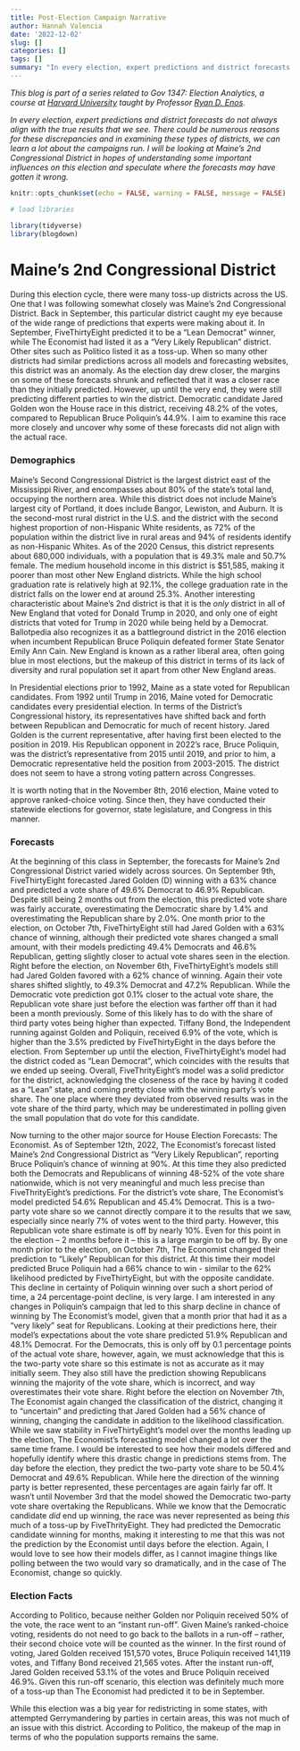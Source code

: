 ```yaml
---
title: Post-Election Campaign Narrative
author: Hannah Valencia
date: '2022-12-02'
slug: []
categories: []
tags: []
summary: "In every election, expert predictions and district forecasts do not always align with the true results that we see. There could be numerous reasons for these discrepancies and in examining these types of districts, we can learn a lot about the campaigns run. I will be looking at Maine's 2nd Congressional District in hopes of understanding some important influences on this election and speculate where the forecasts may have gotten it wrong."
---
```


*This blog is part of a series related to Gov 1347: Election Analytics, a course at [Harvard University](https://www.harvard.edu/) taught by Professor [Ryan D. Enos](http://ryandenos.com/)*.

*In every election, expert predictions and district forecasts do not always align with the true results that we see. There could be numerous reasons for these discrepancies and in examining these types of districts, we can learn a lot about the campaigns run. I will be looking at Maine's 2nd Congressional District in hopes of understanding some important influences on this election and speculate where the forecasts may have gotten it wrong.*

```r
knitr::opts_chunk$set(echo = FALSE, warning = FALSE, message = FALSE)

# load libraries

library(tidyverse)
library(blogdown)
```

# Maine's 2nd Congressional District

During this election cycle, there were many toss-up districts across the US. One that I was following somewhat closely was Maine's 2nd Congressional District. Back in September, this particular district caught my eye because of the wide range of predictions that experts were making about it. In September, FiveThirtyEight predicted it to be a "Lean Democrat" winner, while The Economist had listed it as a "Very Likely Republican" district. Other sites such as Politico listed it as a toss-up. When so many other districts had similar predictions across all models and forecasting websites, this district was an anomaly. As the election day drew closer, the margins on some of these forecasts shrunk and reflected that it was a closer race than they initially predicted. However, up until the very end, they were still predicting different parties to win the district. Democratic candidate Jared Golden won the House race in this district, receiving 48.2% of the votes, compared to Republican Bruce Poliquin's 44.9%. I aim to examine this race more closely and uncover why some of these forecasts did not align with the actual race. 


### Demographics

Maine's Second Congressional District is the largest district east of the Mississippi River, and encompasses about 80% of the state's total land, occupying the northern area. While this district does not include Maine's largest city of Portland, it does include Bangor, Lewiston, and Auburn. It is the second-most rural district in the U.S. and the district with the second highest proportion of non-Hispanic White residents, as 72% of the population within the district live in rural areas and 94% of residents identify as non-Hispanic Whites. As of the 2020 Census, this district represents about 680,000 individuals, with a population that is 49.3% male and 50.7% female. The medium household income in this district is $51,585, making it poorer than most other New England districts. While the high school graduation rate is relatively high at 92.1%, the college graduation rate in the district falls on the lower end at around 25.3%. Another interesting characteristic about Maine's 2nd district is that it is the *only* district in all of New England that voted for Donald Trump in 2020, and only one of eight districts that voted for Trump in 2020 while being held by a Democrat. Ballotpedia also recognizes it as a battleground district in the 2016 election when incumbent Republican Bruce Poliquin defeated former State Senator Emily Ann Cain. New England is known as a rather liberal area, often going blue in most elections, but the makeup of this district in terms of its lack of diversity and rural population set it apart from other New England areas.

In Presidential elections prior to 1992, Maine as a state voted for Republican candidates. From 1992 until Trump in 2016, Maine voted for Democratic candidates every presidential election. In terms of the District's Congressional history, its representatives have shifted back and forth between Republican and Democratic for much of recent history. Jared Golden is the current representative, after having first been elected to the position in 2019. His Republican opponent in 2022's race, Bruce Poliquin, was the district's representative from 2015 until 2019, and prior to him, a Democratic representative held the position from 2003-2015. The district does not seem to have a strong voting pattern across Congresses. 

It is worth noting that in the November 8th, 2016 election, Maine voted to approve ranked-choice voting. Since then, they have conducted their statewide elections for governor, state legislature, and Congress in this manner.


### Forecasts

At the beginning of this class in September, the forecasts for Maine's 2nd Congressional District varied widely across sources. On September 9th, FiveThirtyEight forecasted Jared Golden (D) winning with a 63% chance and predicted a vote share of 49.6% Democrat to 46.9% Republican. Despite still being 2 months out from the election, this predicted vote share was fairly accurate, overestimating the Democratic share by 1.4% and overestimating the Republican share by 2.0%. One month prior to the election, on October 7th, FiveThirtyEight still had Jared Golden with a 63% chance of winning, although their predicted vote shares changed a small amount, with their models predicting 49.4% Democrats and 46.6% Republican, getting slightly closer to actual vote shares seen in the election. Right before the election, on November 6th, FiveThirtyEight's models still had Jared Golden favored with a 62% chance of winning. Again their vote shares shifted slightly, to 49.3% Democrat and 47.2% Republican. While the Democratic vote prediction got 0.1% closer to the actual vote share, the Republican vote share just before the election was farther off than it had been a month previously. Some of this likely has to do with the share of third party votes being higher than expected. Tiffany Bond, the Independent running against Golden and Poliquin, received 6.9% of the vote, which is higher than the 3.5% predicted by FiveThirtyEight in the days before the election. From September up until the election, FiveThirtyEight's model had the district coded as "Lean Democrat", which coincides with the results that we ended up seeing. Overall, FiveThrityEight's model was a solid predictor for the district, acknowledging the closeness of the race by having it coded as a "Lean" state, and coming pretty close with the winning party's vote share. The one place where they deviated from observed results was in the vote share of the third party, which may be underestimated in polling given the small population that do vote for this candidate.

Now turning to the other major source for House Election Forecasts: The Economist. As of September 12th, 2022, The Economist's forecast listed Maine's 2nd Congressional District as "Very Likely Republican", reporting Bruce Poliquin's chance of winning at 90%. At this time they also predicted both the Democrats and Republicans of winning 48-52% of the vote share nationwide, which is not very meaningful and much less precise than FiveThrityEight's predictions. For the district's vote share, The Economist's model predicted 54.6% Republican and 45.4% Democrat. This is a two-party vote share so we cannot directly compare it to the results that we saw, especially since nearly 7% of votes went to the third party. However, this Republican vote share estimate is off by nearly 10%. Even for this point in the election -- 2 months before it -- this is a large margin to be off by. By one month prior to the election, on October 7th, The Economist changed their prediction to "Likely" Republican for this district. At this time their model predicted Bruce Poliquin had a 66% chance to win - similar to the 62% likelihood predicted by FiveThirtyEight, but with the opposite candidate. This decline in certainty of Poliquin winning over such a short period of time, a 24 percentage-point decline, is very large. I am interested in any changes in Poliquin's campaign that led to this sharp decline in chance of winning by The Economist's model, given that a month prior that had it as a "very likely" seat for Republicans. Looking at their predictions here, their model's expectations about the vote share predicted 51.9% Republican and 48.1% Democrat. For the Democrats, this is only off by 0.1 percentage points of the actual vote share, however, again, we must acknowledge that this is the two-party vote share so this estimate is not as accurate as it may initially seem. They also still have the prediction showing Republicans winning the majority of the vote share, which is incorrect, and way overestimates their vote share. Right before the election on November 7th, The Economist again changed the classification of the district, changing it to "uncertain" and predicting that Jared Golden had a 56% chance of winning, changing the candidate in addition to the likelihood classification. While we saw stability in FiveThirtyEight's model over the months leading up the election, The Economist's forecasting model changed a lot over the same time frame. I would be interested to see how their models differed and hopefully identify where this drastic change in predictions stems from. The day before the election, they predict the two-party vote share to be 50.4% Democrat and 49.6% Republican. While here the direction of the winning party is better represented, these percentages are again fairly far off. It wasn't until November 3rd that the model showed the Democratic two-party vote share overtaking the Republicans. While we know that the Democratic candidate *did* end up winning, the race was never represented as being *this* much of a toss-up by FiveThrityEight. They had predicted the Democratic candidate winning for months, making it interesting to me that this was not the prediction by the Economist until days before the election. Again, I would love to see how their models differ, as I cannot imagine things like polling between the two would vary so dramatically, and in the case of The Economist, change so quickly.


### Election Facts

According to Politico, because neither Golden nor Poliquin received 50% of the vote, the race went to an "instant run-off". Given Maine's ranked-choice voting, residents do not need to go back to the ballots in a run-off -- rather, their second choice vote will be counted as the winner. In the first round of voting, Jared Golden received 151,570 votes, Bruce Poliquin received 141,119 votes, and Tiffany Bond received 21,565 votes. After the instant run-off, Jared Golden received 53.1% of the votes and Bruce Poliquin received 46.9%. Given this run-off scenario, this election was definitely much more of a toss-up than The Economist had predicted it to be in September.

While this election was a big year for redistricting in some states, with attempted Gerrymandering by parties in certain areas, this was not much of an issue with this district. According to Politico, the makeup of the map in terms of who the population supports remains the same.

























